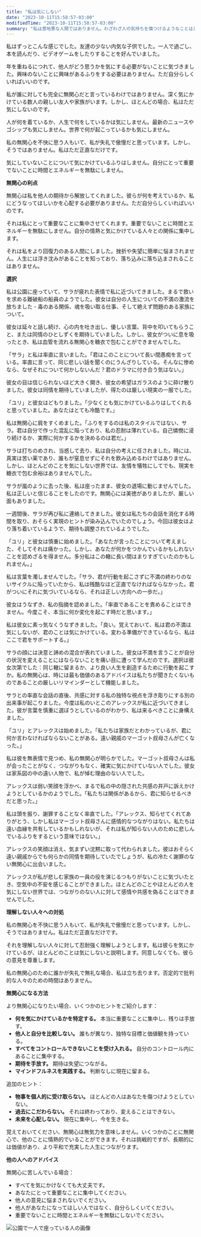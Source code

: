 ```yaml
---
title: "私は気にしない"
date: "2023-10-11T15:58:57-03:00"
modifiedTime: "2023-10-11T15:58:57-03:00"
summary: "私は意地悪な人間ではありません。わざわざ人の気持ちを傷つけるようなことはしません。しかし、私に関係のないほとんどの人やほとんどのことについても気にしません。"
---
```


私はずっとこんな感じでした。友達の少ない内気な子供でした。一人で過ごし、本を読んだり、ビデオゲームをしたりすることを好んでいました。

年を重ねるにつれて、他人がどう思うかを気にする必要がないことに気づきました。興味のないことに興味があるふりをする必要はありません。ただ自分らしくいればいいのです。

私が誰に対しても完全に無関心だと言っているわけではありません。深く気にかけている数人の親しい友人や家族がいます。しかし、ほとんどの場合、私はただ気にしないのです。

人が何を着ているか、人生で何をしているかは気にしません。最新のニュースやゴシップも気にしません。世界で何が起こっているかも気にしません。

私の無関心を不快に思う人もいて、私が失礼で傲慢だと思っています。しかし、そうではありません。私はただ正直なだけです。

気にしていないことについて気にかけているふりはしません。自分にとって重要でないことに時間とエネルギーを無駄にしません。

**無関心の利点**

無関心は私を他人の期待から解放してくれました。彼らが何を考えているか、私にどうなってほしいかを心配する必要がありません。ただ自分らしくいればいいのです。

それは私にとって重要なことに集中させてくれます。重要でないことに時間とエネルギーを無駄にしません。自分の情熱と気にかけている人々との関係に集中します。

それは私をより回復力のある人間にしました。挫折や失望に簡単に悩まされません。人生には浮き沈みがあることを知っており、落ち込みに落ち込まされることはありません。

**選択**

私は公園に座っていて、サラが疲れた表情で私に近づいてきました。まるで救いを求める難破船の船員のようでした。彼女は自分の人生についての不満の激流を放ちました - 毒のある関係、魂を吸い取る仕事、そして絶えず問題のある家族について。

彼女は延々と話し続け、心の内を吐き出し、優しい言葉、背中を叩いてもらうこと、または同情のひとしずくを期待していました。しかし、彼女がついに息を吸ったとき、私は血管を流れる無関心を糖衣で包むことができませんでした。

「サラ」と私は率直に言いました。「君はこのことについて長い間愚痴を言っている。率直に言って、同じ悲しい話を聞くのにうんざりしている。そんなに惨めなら、なぜそれについて何かしないんだ？君のドラマに付き合う気はない。」

彼女の目は信じられないほど大きく開き、彼女の希望はガラスのように砕け散りました。彼女は同情を期待していましたが、得たのは厳しい現実の一服でした。

「ユリ」と彼女はどもりました。「少なくとも気にかけているふりはしてくれると思っていました。あなたはとても冷酷です。」

私は無関心に肩をすくめました。「ふりをするのは私のスタイルではない、サラ。君は自分で作った混乱に陥っており、私の忍耐は薄れている。自己憐憫に浸り続けるか、実際に何かするかを決めるのは君だ。」

サラは打ちのめされ、当惑して去り、私は自分の考えに任されました。時には、真実は苦い薬であり、誰もが窒息せずにそれを飲み込めるわけではありません。しかし、ほとんどのことを気にしない世界では、友情を犠牲にしてでも、現実を糖衣で包む余裕はありませんでした。

サラが嵐のように去った後、私は座ったまま、彼女の退場に動じませんでした。私は正しいと信じることをしたのです。無関心には美徳がありましたが、厳しい面もありました。

一週間後、サラが再び私に連絡してきました。彼女は私たちの会話を消化する時間を取り、おそらく実現のヒントが染み込んでいたのでしょう。今回は彼女はより落ち着いているようで、期待も調整されているようでした。

「ユリ」と彼女は慎重に始めました。「あなたが言ったことについて考えました、そしてそれは痛かった。しかし、あなたが何かをつかんでいるかもしれないことを認めざるを得ません。多分私はこの轍に長い間はまりすぎていたのかもしれません。」

私は言葉を濁しませんでした。「サラ、君が行動を起こさずに不満の終わりのないサイクルに陥っていたから、私は残酷なほど正直でなければならなかった。君がついにそれに気づいているなら、それは正しい方向への一歩だ。」

彼女はうなずき、私の指摘を認めました。「率直であることを責めることはできません。今度こそ、本当に何か変化を起こす時だと思います。」

私は彼女に素っ気なくうなずきました。「良い。覚えておいて、私は君の不満は気にしないが、君のことは気にかけている。変わる準備ができているなら、私はここで君をサポートする。」

サラの顔には決意と諦めの混合が表れていました。彼女は不満を言うことが自分の状況を変えることにはならないことを痛い目に遭って学んだのです。選択は彼女次第でした：同じ轍に留まるか、より良い人生を創造するために行動を起こすか。私の無関心は、時には最も価値のあるアドバイスは私たちが聞きたくないものであることの厳しいリマインダーとして機能しました。

サラとの率直な会話の直後、共感に対する私の独特な視点を浮き彫りにする別の出来事が起こりました。今度は私のいとこのアレックスが私に近づいてきました。彼が言葉を慎重に選ぼうとしているのがわかり、私は来るべきことに身構えました。

「ユリ」とアレックスは始めました。「私たちは家族だとわかっているが、君に何か言わなければならないことがある。遠い親戚のマーゴット叔母さんが亡くなった。」

私は彼を無表情で見つめ、私の無関心が明らかでした。マーゴット叔母さんは私が会ったことがなく、つながりもなく、確実に気にかけていない人でした。彼女は家系図の中の遠い人物で、私が悼む理由のない人でした。

アレックスは弱い笑顔を浮かべ、まるで私の中の隠された共感の井戸に訴えかけようとしているかのようでした。「私たちは関係があるから、君に知らせるべきだと思った。」

私は頭を振り、謝罪することなく率直でした。「アレックス、知らせてくれてありがとう、しかし私はマーゴット叔母さんに感情的なつながりはない。私たちは遠い血縁を共有しているかもしれないが、それは私が知らない人のために悲しんでいるふりをするという意味ではない。」

アレックスの笑顔は消え、気まずい沈黙に取って代わられました。彼はおそらく遠い親戚からでも何らかの同情を期待していたでしょうが、私の冷たく謝罪のない無関心に出会いました。

アレックスが私が悲しむ家族の一員の役を演じるつもりがないことに気づいたとき、空気中の不安を感じることができました。ほとんどのことやほとんどの人を気にしない世界では、つながりのない人に対して感情や共感を偽ることはできませんでした。

**理解しない人々への対処**

私の無関心を不快に思う人もいて、私が失礼で傲慢だと思っています。しかし、そうではありません。私はただ正直なだけです。

それを理解しない人々に対して忍耐強く理解しようとします。私は彼らを気にかけているが、ほとんどのことは気にしないと説明します。同意しなくても、彼らの意見を尊重します。

私の無関心のために誰かが失礼で無礼な場合、私は立ち去ります。否定的で批判的な人々のための時間はありません。

**無関心になる方法**

より無関心になりたい場合、いくつかのヒントをご紹介します：

- **何を気にかけているかを特定する。** 本当に重要なことに集中し、残りは手放す。
- **他人と自分を比較しない。** 誰もが異なり、独特な目標と価値観を持っている。
- **すべてをコントロールできないことを受け入れる。** 自分のコントロール内にあることに集中する。
- **期待を手放す。** 期待は失望につながる。
- **マインドフルネスを実践する。** 判断なしに現在に留まる。

追加のヒント：

- **物事を個人的に受け取らない。** ほとんどの人はあなたを傷つけようとしていない。
- **過去にこだわらない。** それは終わっており、変えることはできない。
- **未来を心配しない。** 現在に集中し、今を生きる。

覚えておいてください、無関心は無気力を意味しません。いくつかのことに無関心で、他のことに情熱的でいることができます。それは挑戦的ですが、長期的には価値があり、より平和で充実した人生につながります。

**他の人へのアドバイス**

無関心に苦しんでいる場合：

- すべてを気にかけなくても大丈夫です。
- あなたにとって重要なことに集中してください。
- 他人の意見に悩まされないでください。
- 他人があなたになってほしい人ではなく、自分らしくいてください。
- 重要でないことに時間とエネルギーを無駄にしないでください。

![公園で一人で座っている人の画像](https://yuricunha.com/static/images/blog/i-dont-care/lonely-in-park.jpg)
